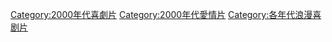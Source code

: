 [[Category:2000年代喜劇片|Category:2000年代喜劇片]]
[[Category:2000年代愛情片|Category:2000年代愛情片]]
[[Category:各年代浪漫喜剧片|Category:各年代浪漫喜剧片]]